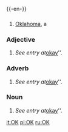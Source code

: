 {{-en-}}

==={{Abbreviation}}===
#[[Oklahoma]], a {{USstate}}

=== Adjective ===
# ''See entry at ''[[okay]]''.

=== Adverb ===
# ''See entry at ''[[okay]]''.

=== Noun ===
# ''See entry at ''[[okay]]''.

[[it:OK]]
[[pl:OK]]
[[ru:OK]]